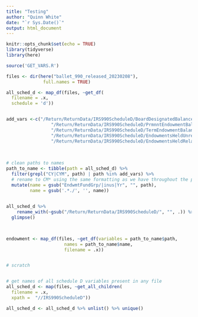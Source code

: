 ```yaml
---
title: "Testing"
author: "Quinn White"
date: "`r Sys.Date()`"
output: html_document
---
```


```r
knitr::opts_chunk$set(echo = TRUE)
library(tidyverse)
library(here)
```


```r

source('GET_VARS.R')

files <- dir(here("ballet_990_released_20230208"),
              full.names = TRUE)

all_sched_d <- map_df(files, ~get_df(
  filename = .x, 
  schedule = 'd'))


add_vars <-c("/Return/ReturnData/IRS990ScheduleD/BoardDesignatedBalanceEOYPct",
                 "/Return/ReturnData/IRS990ScheduleD/PrmnntEndowmentBalanceEOYPct",
                 "/Return/ReturnData/IRS990ScheduleD/TermEndowmentBalanceEOYPct",
                 "/Return/ReturnData/IRS990ScheduleD/EndowmentsHeldUnrelatedOrgInd",
                 "/Return/ReturnData/IRS990ScheduleD/EndowmentsHeldRelatedOrgInd")
  
  
  
# clean paths to names
path_to_name <- tibble(path = all_sched_d) %>%
  filter(grepl("CY|CYM", path) | path %in% add_vars) %>%
  # rename to CM* using the same formatting as we have throughout the project
  mutate(name = gsub("EndwmtFundGrp/|inus|Yr", "", path),
         name = gsub('.*./', '', name))
  

all_sched_d %>%
    rename_with(~gsub("/Return/ReturnData/IRS990ScheduleD/", "", .)) %>%
  glimpse()

  

endowment <- map_df(files, ~get_df(variables = path_to_name$path, 
                      names = path_to_name$name,
                      filename = .x))



```

```r
# scratch


# get names of all schedule D variables present in any file
all_sched_d <- map(files, ~get_all_children(
  filename = .x, 
  xpath =  "//IRS990ScheduleD"))

all_sched_d <- all_sched_d %>% unlist() %>% unique()

```

